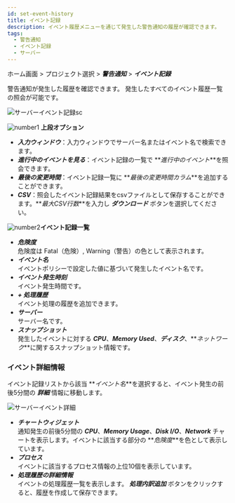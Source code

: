 ```yaml
---
id: set-event-history
title: イベント記録
description: イベント履歴メニューを通じて発生した警告通知の履歴が確認できます。
tags:
  - 警告通知
  - イベント記録
  - サーバー
---
```


<!-- 내용 확인 필요 -->

<!-- 특히 이벤트 상세 정보 탭 -->

ホーム画面 > プロジェクト選択 > **_警告通知_** > **_イベント記録_**

警告通知が発生した履歴を確認できます。 発生したすべてのイベント履歴一覧の照会が可能です。 

![サーバーイベント記録sc](/img/event-history-server.png)

![number1](/img/number-01.png) **上段オプション**

-   **_入力ウィンドウ_**：入力ウィンドウでサーバー名またはイベント名で検索できます。
-   **_進行中のイベントを見る_**：イベント記録の一覧で **_進行中のイベント_**を照会できます。
-   **_最後の変更時間_**：イベント記録一覧に **_最後の変更時間カラム_**を追加することができます。
-   **_CSV_**：照会したイベント記録結果をcsvファイルとして保存することができます。**_最大CSV行数_**を入力し **_ダウンロード_** ボタンを選択してください。

![number2](/img/number-02.png)**イベント記録一覧**

-   **_危険度_**<br/>
      危険度は <span class='vslow'>Fatal</span>（危険）, <span class='slow'>Warning</span>（警告）の色として表示されます。
-   **_イベント名_**<br/>
      イベントポリシーで設定した値に基づいて発生したイベント名です。
-   **_イベント発生時刻_**<br/>
      イベント発生時間です。
-   **_+ 処理履歴_**<br/>
      イベント処理の履歴を追加できます。
-   **_サーバー_**<br/>
      サーバー名です。 
-   **_スナップショット_**<br/>
      発生したイベントに対する **_CPU_**、**_Memory Used_**、**_ディスク_**、**_ネットワーク_**に関するスナップショット情報です。 

### イベント詳細情報

イベント記録リストから該当 **_イベント名_**を選択すると、イベント発生の前後5分間の **_詳細_** 情報に移動します。

![サーバーイベント詳細](/img/server-event-detail.png)

-   **_チャートウィジェット_**<br/>
      通知発生の前後5分間の **_CPU_**、**_Memory Usage_**、**_Disk I/O_**、**_Network_** チャートを表示します。イベントに該当する部分の **_危険度_**を色として表示しています。
-   **_プロセス_**<br/>
      イベントに該当するプロセス情報の上位10個を表示しています。 
-   **_処理履歴の詳細情報_**<br/>
      イベントの処理履歴一覧を表示します。 **_処理内訳追加_** ボタンをクリックすると、履歴を作成して保存できます。

<!-- 
![이벤트 기록 - 서버](https://img.whatap.io/media/images/server_event_list_iddZR2Z.png) 
![이벤트 기록 - 서버 - 이벤트 상세 정보](https://img.whatap.io/media/images/Screenshot_2021-03-17_Server_Monitoring.png)
-->

<!-- 사장 기능인지 확인 필요..삭제.. 프로세스에서  View all 링크를 선택하면 모든 프로세스 정보를 확인할 수 있습니다. -->

<!-- 

* ***발생 시간***  
    이벤트 발생 시간입니다.
* ***위험도***  
    위험도는 <span class='vslow'>Fatal</span>(위험), <span class='slow'>Warning</span>(경고)로 표시됩니다.
* ***서버명***  
    서버 이름입니다. 
* ***설명***  
    이벤트 정책에서 설정한 값을 바탕으로 발생한 이벤트 설명입니다.
* ***스냅샷***  
    발생한 이벤트에 대한 CPU, Memory, Disk, Network에 대한 스냅샷 정보입니다.      
* ***현재 상태***  
    해당 이벤트의 현재 상태입니다.
* ***처리 내역***  
    이벤트에 대한 처리 내역입니다.   

-->
